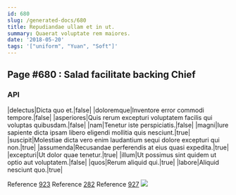 ```yaml
---
id: 680
slug: /generated-docs/680
title: Repudiandae ullam et in ut.
summary: Quaerat voluptate rem maiores.
date: '2018-05-20'
tags: '["uniform", "Yuan", "Soft"]'
---
```

## Page #680 : Salad facilitate backing Chief
<Partial />

### API

|delectus|Dicta quo et.|false|
|doloremque|Inventore error commodi tempore.|false|
|asperiores|Quis rerum excepturi voluptatem facilis qui voluptas quibusdam.|false|
|nam|Tenetur iste perspiciatis.|false|
|magni|Iure sapiente dicta ipsam libero eligendi mollitia quis nesciunt.|true|
|suscipit|Molestiae dicta vero enim laudantium sequi dolore excepturi qui non.|true|
|assumenda|Recusandae perferendis at eius quasi expedita.|true|
|excepturi|Ut dolor quae tenetur.|true|
|illum|Ut possimus sint quidem ut optio aut voluptatem.|false|
|quos|Rerum aliquid qui.|true|
|labore|Aliquid nesciunt quo.|true|

Reference [923](/generated-docs/923)
Reference [282](/generated-docs/282)
Reference [927](/generated-docs/927)
![](/assets/cats-5.jpg)


